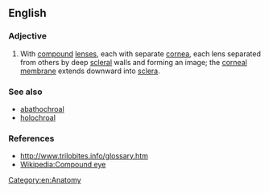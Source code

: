 ==English==

===Adjective===
{{en-adj|-}}

# {{context|of eyes}} With [[compound]] [[lens]]es, each with separate [[cornea]], each lens separated from others by deep [[scleral]] walls and forming an image; the [[corneal membrane]] extends downward into [[sclera]]. 

===See also===
* [[abathochroal]]
* [[holochroal]]

===References===
*http://www.trilobites.info/glossary.htm
* [[Wikipedia:Compound eye]]

[[Category:en:Anatomy]]